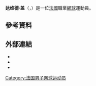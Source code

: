 {{expand|time=2018-01-19T11:09:52+00:00}}
{{unreferenced|time=2018-01-19T11:09:52+00:00}}
{{Infobox 网球
|姓名=David Guez
|照片=David_Guez,_Nice_2012.JPG
|国籍={{FRA}}
|生年=1982年
|生日={{birth_date_and_age|1982|12|8|mf=y}}
|出生地={{FRA}}
|居住地={{FRA}}
|身高=185
|体重=69
|持拍手=右
|反拍=單手
|转职业年=2003年
|球拍=
|球衣=
|球鞋=
|单打最高排名=116（2010年7月5日）
|双打最高排名=
|现单打排名=
|现双打排名=
|单打冠军头衔=0
|双打冠军头衔=0
|职业战绩=
|奖金=479,222[[美元|美元]]
|澳网最好成绩=第一輪（2014）
|法网最好成绩=第一輪（2011）
|温网最好成绩=
|美网最好成绩=
|大满贯个数=
|奥运会最好成绩=
}}

'''达维德·盖'''（{{lang-fr|'''David Guez'''}}，{{bd|1982年|12月8日}}）是一位[[法國|法國]]職業[[網球|網球]]運動員。

== 參考資料 ==
{{reflist|2}}

== 外部連結 ==
* {{ATP|G753}}
* {{ITF Profile|id=100022838}}
* {{DavisCupplayerlink|100022838}}

{{Authority control}}
{{DEFAULTSORT:Guez, David}}
[[Category:法国男子网球运动员|Category:法国男子网球运动员]]